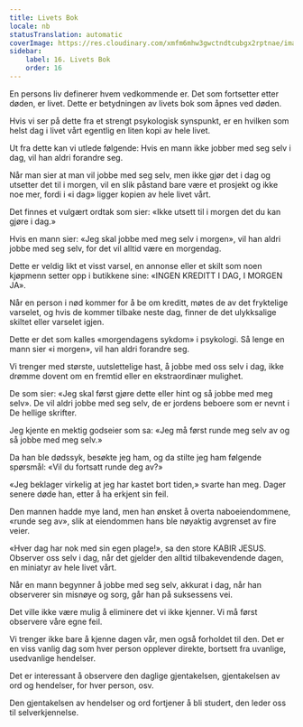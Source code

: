 ```yaml
---
title: Livets Bok
locale: nb
statusTranslation: automatic
coverImage: https://res.cloudinary.com/xmfm6mhw3gwctndtcubgx2rptnae/image/upload/v1740468922/small_cover_tratado_de_psicologia_revolucionaria_a4c0dca4e0.webp
sidebar:
    label: 16. Livets Bok
    order: 16
---
```

En persons liv definerer hvem vedkommende er. Det som fortsetter etter døden, er livet. Dette er betydningen av livets bok som åpnes ved døden.

Hvis vi ser på dette fra et strengt psykologisk synspunkt, er en hvilken som helst dag i livet vårt egentlig en liten kopi av hele livet.

Ut fra dette kan vi utlede følgende: Hvis en mann ikke jobber med seg selv i dag, vil han aldri forandre seg.

Når man sier at man vil jobbe med seg selv, men ikke gjør det i dag og utsetter det til i morgen, vil en slik påstand bare være et prosjekt og ikke noe mer, fordi i «i dag» ligger kopien av hele livet vårt.

Det finnes et vulgært ordtak som sier: «Ikke utsett til i morgen det du kan gjøre i dag.»

Hvis en mann sier: «Jeg skal jobbe med meg selv i morgen», vil han aldri jobbe med seg selv, for det vil alltid være en morgendag.

Dette er veldig likt et visst varsel, en annonse eller et skilt som noen kjøpmenn setter opp i butikkene sine: «INGEN KREDITT I DAG, I MORGEN JA».

Når en person i nød kommer for å be om kreditt, møtes de av det fryktelige varselet, og hvis de kommer tilbake neste dag, finner de det ulykksalige skiltet eller varselet igjen.

Dette er det som kalles «morgendagens sykdom» i psykologi. Så lenge en mann sier «i morgen», vil han aldri forandre seg.

Vi trenger med største, uutslettelige hast, å jobbe med oss selv i dag, ikke drømme dovent om en fremtid eller en ekstraordinær mulighet.

De som sier: «Jeg skal først gjøre dette eller hint og så jobbe med meg selv». De vil aldri jobbe med seg selv, de er jordens beboere som er nevnt i De hellige skrifter.

Jeg kjente en mektig godseier som sa: «Jeg må først runde meg selv av og så jobbe med meg selv.»

Da han ble dødssyk, besøkte jeg ham, og da stilte jeg ham følgende spørsmål: «Vil du fortsatt runde deg av?»

«Jeg beklager virkelig at jeg har kastet bort tiden,» svarte han meg. Dager senere døde han, etter å ha erkjent sin feil.

Den mannen hadde mye land, men han ønsket å overta naboeiendommene, «runde seg av», slik at eiendommen hans ble nøyaktig avgrenset av fire veier.

«Hver dag har nok med sin egen plage!», sa den store KABIR JESUS. Observer oss selv i dag, når det gjelder den alltid tilbakevendende dagen, en miniatyr av hele livet vårt.

Når en mann begynner å jobbe med seg selv, akkurat i dag, når han observerer sin misnøye og sorg, går han på suksessens vei.

Det ville ikke være mulig å eliminere det vi ikke kjenner. Vi må først observere våre egne feil.

Vi trenger ikke bare å kjenne dagen vår, men også forholdet til den. Det er en viss vanlig dag som hver person opplever direkte, bortsett fra uvanlige, usedvanlige hendelser.

Det er interessant å observere den daglige gjentakelsen, gjentakelsen av ord og hendelser, for hver person, osv.

Den gjentakelsen av hendelser og ord fortjener å bli studert, den leder oss til selverkjennelse.

